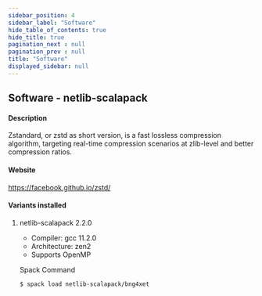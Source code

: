 ```yaml
---
sidebar_position: 4
sidebar_label: "Software"
hide_table_of_contents: true
hide_title: true
pagination_next : null
pagination_prev : null
title: "Software"
displayed_sidebar: null
---
```


## Software - netlib-scalapack


#### Description
Zstandard, or zstd as short version, is a fast lossless compression algorithm, targeting real-time compression scenarios at zlib-level and better compression ratios.

#### Website
https://facebook.github.io/zstd/

#### Variants installed

1. netlib-scalapack 2.2.0

    - Compiler: gcc 11.2.0
    - Architecture: zen2
    - Supports OpenMP

    Spack Command
    ```bash
    $ spack load netlib-scalapack/bng4xet
    ```
